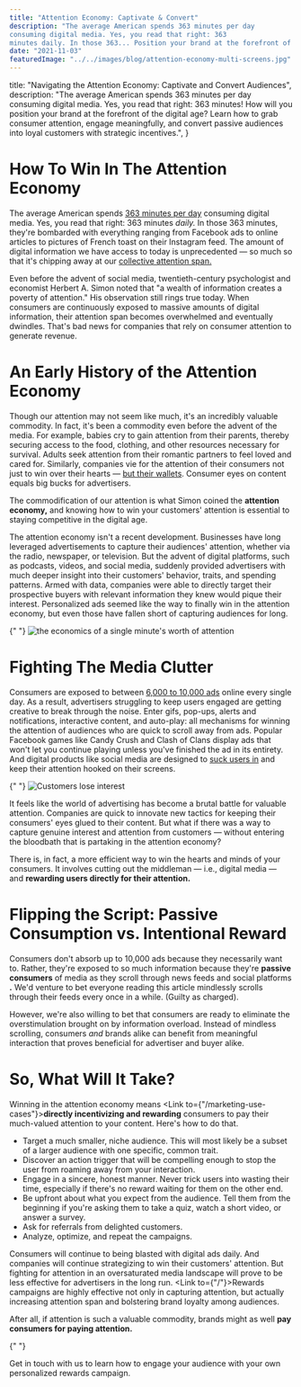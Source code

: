 ```yaml
---
title: "Attention Economy: Captivate & Convert"
description: "The average American spends 363 minutes per day
consuming digital media. Yes, you read that right: 363
minutes daily. In those 363... Position your brand at the forefront of the digital age. Learn how to grab consumer attention, engage meaningfully, and convert passive audiences into loyal customers with strategic incentives."
date: "2021-11-03"
featuredImage: "../../images/blog/attention-economy-multi-screens.jpg"
---
```



  title: "Navigating the Attention Economy: Captivate and Convert Audiences",
  description:
    "The average American spends 363 minutes per day consuming digital media. Yes, you read that right: 363 minutes! How will you position your brand at the forefront of the digital age? Learn how to grab consumer attention, engage meaningfully, and convert passive audiences into loyal customers with strategic incentives.",
}

<Wrapper seo={meta}>

# How To Win In The Attention Economy

The average American spends [363 minutes per day](https://www.statista.com/topics/1536/media-use/) consuming digital media. Yes, you read that right: 363 minutes _daily._ In those 363 minutes, they're bombarded with everything ranging from Facebook ads to online articles to pictures of French toast on their Instagram feed. The amount of digital information we have access to today is unprecedented — so much so that it's chipping away at our [collective attention span.](https://www.sciencedaily.com/releases/2019/04/190415081959.htm)

Even before the advent of social media, twentieth-century psychologist and economist Herbert A. Simon noted that "a wealth of information creates a poverty of attention." His observation still rings true today. When consumers are continuously exposed to massive amounts of digital information, their attention span becomes overwhelmed and eventually dwindles. That's bad news for companies that rely on consumer attention to generate revenue.

# **An Early History of the Attention Economy**

Though our attention may not seem like much, it's an incredibly valuable commodity. In fact, it's been a commodity even before the advent of the media. For example, babies cry to gain attention from their parents, thereby securing access to the food, clothing, and other resources necessary for survival. Adults seek attention from their romantic partners to feel loved and cared for. Similarly, companies vie for the attention of their consumers not just to win over their hearts — [but their wallets](https://memory.ai/timely-blog/the-attention-economy). Consumer eyes on content equals big bucks for advertisers.

The commodification of our attention is what Simon coined the **attention economy,** and knowing how to win your customers' attention is essential to staying competitive in the digital age.

The attention economy isn't a recent development. Businesses have long leveraged advertisements to capture their audiences' attention, whether via the radio, newspaper, or television. But the advent of digital platforms, such as podcasts, videos, and social media, suddenly provided advertisers with much deeper insight into their customers' behavior, traits, and spending patterns. Armed with data, companies were able to directly target their prospective buyers with relevant information they knew would pique their interest. Personalized ads seemed like the way to finally win in the attention economy, but even those have fallen short of capturing audiences for long.

{" "}
<img
  src={attentionEconomy}
  alt="the economics of a single minute's worth of attention"
/>

# **Fighting The Media Clutter**

Consumers are exposed to between [6,000 to 10,000 ads](https://ppcprotect.com/blog/strategy/how-many-ads-do-we-see-a-day/) online every single day. As a result, advertisers struggling to keep users engaged are getting creative to break through the noise. Enter gifs, pop-ups, alerts and notifications, interactive content, and auto-play: all mechanisms for winning the attention of audiences who are quick to scroll away from ads. Popular Facebook games like Candy Crush and Clash of Clans display ads that won't let you continue playing unless you've finished the ad in its entirety. And digital products like social media are designed to [suck users in](https://www.nngroup.com/videos/the-vortex/) and keep their attention hooked on their screens.

{" "}
<img
  className="float-left large"
  src={attentionSocial}
  alt="Customers lose interest"
/>

It feels like the world of advertising has become a brutal battle for valuable attention. Companies are quick to innovate new tactics for keeping their consumers' eyes glued to their content. But what if there was a way to capture genuine interest and attention from customers — without entering the bloodbath that is partaking in the attention economy?

There is, in fact, a more efficient way to win the hearts and minds of your consumers. It involves cutting out the middleman — i.e., digital media — and **rewarding users directly for their attention.**

# **Flipping the Script: Passive Consumption vs. Intentional Reward**

Consumers don't absorb up to 10,000 ads because they necessarily want to. Rather, they're exposed to so much information because they're **passive consumers** of media as they scroll through news feeds and social platforms **.** We'd venture to bet everyone reading this article mindlessly scrolls through their feeds every once in a while. (Guilty as charged).

However, we're also willing to bet that consumers are ready to eliminate the overstimulation brought on by information overload. Instead of mindless scrolling, consumers _and_ brands alike can benefit from meaningful interaction that proves beneficial for advertiser and buyer alike.

# **So, What Will It Take?**

Winning in the attention economy means <Link to={"/marketing-use-cases"}>**directly incentivizing and rewarding**</Link> consumers to pay their much-valued attention to your content. Here's how to do that.

- Target a much smaller, niche audience. This will most likely be a subset of a larger audience with one specific, common trait.
- Discover an action trigger that will be compelling enough to stop the user from roaming away from your interaction.
- Engage in a sincere, honest manner. Never trick users into wasting their time, especially if there's no reward waiting for them on the other end.
- Be upfront about what you expect from the audience. Tell them from the beginning if you're asking them to take a quiz, watch a short video, or answer a survey.
- Ask for referrals from delighted customers.
- Analyze, optimize, and repeat the campaigns.

Consumers will continue to being blasted with digital ads daily. And companies will continue strategizing to win their customers' attention. But fighting for attention in an oversaturated media landscape will prove to be less effective for advertisers in the long run. <Link to={"/"}>Rewards campaigns</Link> are highly effective not only in capturing attention, but actually increasing attention span and bolstering brand loyalty among audiences.

After all, if attention is such a valuable commodity, brands might as well **pay consumers for paying attention.**

{" "}
<Link to={"/contact"}>Get in touch</Link> with us to learn how to engage your
audience with your own personalized rewards campaign.

</Wrapper>
